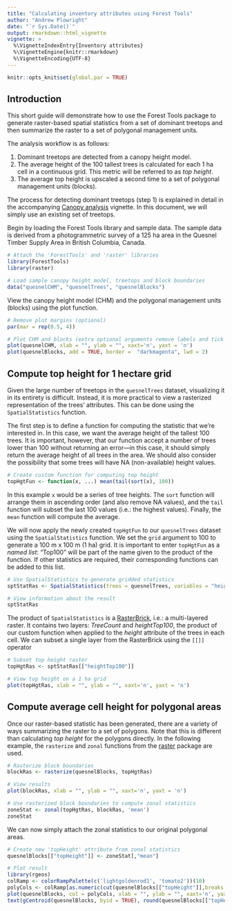 ---
title: "Calculating inventory attributes using Forest Tools"
author: "Andrew Plowright"
date: "`r Sys.Date()`"
output: rmarkdown::html_vignette
vignette: >
  %\VignetteIndexEntry{Inventory attributes}
  %\VignetteEngine{knitr::rmarkdown}
  %\VignetteEncoding{UTF-8}
---
```{r global_options, include=FALSE, dpi =  300}
knitr::opts_knit$set(global.par = TRUE)
```

## Introduction

This short guide will demonstrate how to use the Forest Tools package to generate raster-based spatial statistics from a set of dominant treetops and then summarize the raster to a set of polygonal management units.

The analysis workflow is as follows:

1. Dominant treetops are detected from a canopy height model.
2. The average height of the 100 tallest trees is calculated for each 1 ha cell in a continuous grid. This metric will be referred to as _top height_.
3. The average top height is upscaled a second time to a set of polygonal management units (blocks).

The process for detecting dominant treetops (step 1) is explained in detail in the accompanying [Canopy analysis](treetopAnalysis.html) vignette. In this document, we will simply use an existing set of treetops.

Begin by loading the Forest Tools library and sample data. The sample data is derived from a photogrammetric survey of a 125 ha area in the Quesnel Timber Supply Area in British Columbia, Canada.

```{r, message = FALSE}
# Attach the 'ForestTools' and 'raster' libraries
library(ForestTools)
library(raster)

# Load sample canopy height model, treetops and block boundaries
data("quesnelCHM", "quesnelTrees", "quesnelBlocks")
```

View the canopy height model (CHM) and the polygonal management units (blocks) using the plot function.

```{r, fig.width = 4, fig.height = 2.51}
# Remove plot margins (optional)
par(mar = rep(0.5, 4))

# Plot CHM and blocks (extra optional arguments remove labels and tick marks from the plot)
plot(quesnelCHM, xlab = "", ylab = "", xaxt='n', yaxt = 'n')
plot(quesnelBlocks, add = TRUE, border =  "darkmagenta", lwd = 2)
```

## Compute top height for 1 hectare grid

Given the large number of treetops in the `quesnelTrees` dataset, visualizing it in its entirety is difficult. Instead, it is more practical to view a rasterized representation of the trees' attributes. This can be done using the `SpatialStatistics` function.

The first step is to define a function for computing the statistic that we're interested in. In this case, we want the average height of the tallest 100 trees. It is important, however, that our function accept a number of trees lower than 100 without returning an error---in this case, it should simply return the average height of all trees in the area. We should also consider the possibility that some trees will have NA (non-available) height values.

```{r}
# Create custom function for computing top height
topHgtFun <- function(x, ...) mean(tail(sort(x), 100))
```

In this example `x` would be a series of tree heights. The `sort` function will arrange them in ascending order (and also remove NA values), and the `tail` function will subset the last 100 values (i.e.: the highest values). Finally, the `mean` function will compute the average.

We will now apply the newly created `topHgtFun` to our `quesnelTrees` dataset using the `SpatialStatistics` function. We set the `grid` argument to 100 to generate a 100 m x 100 m (1 ha) grid. It is important to enter `topHgtFun` as a _named list_: "Top100" will be part of the name given to the product of the function. If other statistics are required, their corresponding functions can be added to this list.

```{r}
# Use SpatialStatistics to generate gridded statistics
sptStatRas <- SpatialStatistics(trees = quesnelTrees, variables = "height", grid = 100, statFuns = list(Top100 = topHgtFun))

# View information about the result
sptStatRas
```

The product of `SpatialStatistics` is a [RasterBrick](https://cran.r-project.org/package=raster/raster.pdf#page=36), i.e.: a multi-layered raster. It contains two layers: _TreeCount_ and _heightTop100_, the product of our custom function when applied to the _height_ attribute of the trees in each cell. We can subset a single layer from the RasterBrick using the `[[]]` operator

```{r, fig.width = 4, fig.height = 2.51}
# Subset top height raster
topHgtRas <- sptStatRas[["heightTop100"]]

# View top height on a 1 ha grid
plot(topHgtRas, xlab = "", ylab = "", xaxt='n', yaxt = 'n')
```

## Compute average cell height for polygonal areas

Once our raster-based statistic has been generated, there are a variety of ways summarizing the raster to a set of polygons. Note that this is different than calculating _top height_ for the polygons directly. In the following example, the `rasterize` and `zonal` functions from the [raster]( https://cran.r-project.org/package=raster) package are used.

```{r, fig.width = 4, fig.height = 2.51}
# Rasterize block boundaries
blockRas <- rasterize(quesnelBlocks, topHgtRas)

# View results
plot(blockRas, xlab = "", ylab = "", xaxt='n', yaxt = 'n')

# Use rasterized block boundaries to compute zonal statistics
zoneStat <- zonal(topHgtRas, blockRas, 'mean')
zoneStat
```

We can now simply attach the zonal statistics to our original polygonal areas.

```{r, fig.width = 4, fig.height = 2.51, message = FALSE}
# Create new 'topHeight' attribute from zonal statistics
quesnelBlocks[["topHeight"]] <- zoneStat[,"mean"]

# Plot result
library(rgeos)
colRamp <- colorRampPalette(c('lightgoldenrod1', 'tomato2'))(10)
polyCols <- colRamp[as.numeric(cut(quesnelBlocks[["topHeight"]],breaks = 10))]
plot(quesnelBlocks, col = polyCols, xlab = "", ylab = "", xaxt='n', yaxt = 'n')
text(gCentroid(quesnelBlocks, byid = TRUE), round(quesnelBlocks[["topHeight"]],2), font = 2)
```

